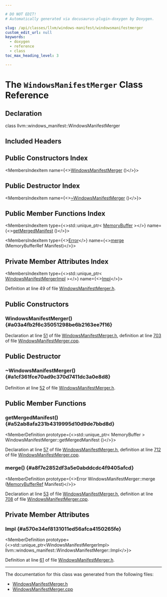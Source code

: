 ```yaml
---

# DO NOT EDIT!
# Automatically generated via docusaurus-plugin-doxygen by Doxygen.

slug: /api/classes/llvm/windows-manifest/windowsmanifestmerger
custom_edit_url: null
keywords:
  - doxygen
  - reference
  - class
toc_max_heading_level: 3

---
```





# The `WindowsManifestMerger` Class Reference

<DoxygenPage pluginConfig={pluginConfig}>



## Declaration

<CodeBlock>class llvm::windows_manifest::WindowsManifestMerger</CodeBlock>

## Included Headers

<IncludesList>
<IncludesListItem
  filePath="llvm/WindowsManifest/WindowsManifestMerger.h"
  permalink="/docs/api/files/include/include/llvm/include/llvm/windowsmanifest/windowsmanifestmerger-h"
  isLocal="true" />
</IncludesList>

## Public Constructors Index

<MembersIndex>

<MembersIndexItem
  name={<><a href="#a03a4fb2f6c35051298be6b2163ee7f16">WindowsManifestMerger</a> ()</>}>
</MembersIndexItem>

</MembersIndex>

## Public Destructor Index

<MembersIndex>

<MembersIndexItem
  name={<><a href="#a1cf361fce70ad9c370d7411dc3a0e8d8">~WindowsManifestMerger</a> ()</>}>
</MembersIndexItem>

</MembersIndex>

## Public Member Functions Index

<MembersIndex>

<MembersIndexItem
  type={<>std::unique&#95;ptr&lt; <a href="/docs/api/classes/llvm/memorybuffer">MemoryBuffer</a> &gt;</>}
  name={<><a href="#a52ab8afa231b4319995d10d9de7bbd8d">getMergedManifest</a> ()</>}>
</MembersIndexItem>

<MembersIndexItem
  type={<><a href="/docs/api/classes/llvm/error">Error</a></>}
  name={<><a href="#a8f7e2852df3a5e0abddcdc4f9405afcd">merge</a> (MemoryBufferRef Manifest)</>}>
</MembersIndexItem>

</MembersIndex>

## Private Member Attributes Index

<MembersIndex>

<MembersIndexItem
  type={<>std::unique&#95;ptr&lt; <a href="/docs/api/classes/windowsmanifestmerger/windowsmanifestmergerimpl">WindowsManifestMergerImpl</a> &gt;</>}
  name={<><a href="#a570e34ef8131011ed56afca4150265fe">Impl</a></>}>
</MembersIndexItem>

</MembersIndex>


Definition at line 49 of file <a href="/docs/api/files/include/include/llvm/include/llvm/windowsmanifest/windowsmanifestmerger-h">WindowsManifestMerger.h</a>.

<SectionDefinition>

## Public Constructors

### WindowsManifestMerger() {#a03a4fb2f6c35051298be6b2163ee7f16}

<MemberDefinition
  prototype="WindowsManifestMerger::WindowsManifestMerger ()">

Declaration at line <a href="/docs/api/files/include/include/llvm/include/llvm/windowsmanifest/windowsmanifestmerger-h/#l00051">51</a> of file <a href="/docs/api/files/include/include/llvm/include/llvm/windowsmanifest/windowsmanifestmerger-h">WindowsManifestMerger.h</a>, definition at line <a href="/docs/api/files/lib/lib/windowsmanifest/windowsmanifestmerger-cpp/#l00703">703</a> of file <a href="/docs/api/files/lib/lib/windowsmanifest/windowsmanifestmerger-cpp">WindowsManifestMerger.cpp</a>.
</MemberDefinition>

</SectionDefinition>

<SectionDefinition>

## Public Destructor

### ~WindowsManifestMerger() {#a1cf361fce70ad9c370d7411dc3a0e8d8}

<MemberDefinition
  prototype="WindowsManifestMerger::~WindowsManifestMerger ()">

Definition at line <a href="/docs/api/files/include/include/llvm/include/llvm/windowsmanifest/windowsmanifestmerger-h/#l00052">52</a> of file <a href="/docs/api/files/include/include/llvm/include/llvm/windowsmanifest/windowsmanifestmerger-h">WindowsManifestMerger.h</a>.
</MemberDefinition>

</SectionDefinition>

<SectionDefinition>

## Public Member Functions

### getMergedManifest() {#a52ab8afa231b4319995d10d9de7bbd8d}

<MemberDefinition
  prototype={<>std::unique&#95;ptr&lt; MemoryBuffer &gt; WindowsManifestMerger::getMergedManifest ()</>}>

Declaration at line <a href="/docs/api/files/include/include/llvm/include/llvm/windowsmanifest/windowsmanifestmerger-h/#l00057">57</a> of file <a href="/docs/api/files/include/include/llvm/include/llvm/windowsmanifest/windowsmanifestmerger-h">WindowsManifestMerger.h</a>, definition at line <a href="/docs/api/files/lib/lib/windowsmanifest/windowsmanifestmerger-cpp/#l00712">712</a> of file <a href="/docs/api/files/lib/lib/windowsmanifest/windowsmanifestmerger-cpp">WindowsManifestMerger.cpp</a>.
</MemberDefinition>

### merge() {#a8f7e2852df3a5e0abddcdc4f9405afcd}

<MemberDefinition
  prototype={<>Error WindowsManifestMerger::merge (<a href="/docs/api/classes/llvm/memorybufferref">MemoryBufferRef</a> Manifest)</>}>

Declaration at line <a href="/docs/api/files/include/include/llvm/include/llvm/windowsmanifest/windowsmanifestmerger-h/#l00053">53</a> of file <a href="/docs/api/files/include/include/llvm/include/llvm/windowsmanifest/windowsmanifestmerger-h">WindowsManifestMerger.h</a>, definition at line <a href="/docs/api/files/lib/lib/windowsmanifest/windowsmanifestmerger-cpp/#l00708">708</a> of file <a href="/docs/api/files/lib/lib/windowsmanifest/windowsmanifestmerger-cpp">WindowsManifestMerger.cpp</a>.
</MemberDefinition>

</SectionDefinition>

<SectionDefinition>

## Private Member Attributes

### Impl {#a570e34ef8131011ed56afca4150265fe}

<MemberDefinition
  prototype={<>std::unique&#95;ptr&lt;WindowsManifestMergerImpl&gt; llvm::windows&#95;manifest::WindowsManifestMerger::Impl</>}>

Definition at line <a href="/docs/api/files/include/include/llvm/include/llvm/windowsmanifest/windowsmanifestmerger-h/#l00061">61</a> of file <a href="/docs/api/files/include/include/llvm/include/llvm/windowsmanifest/windowsmanifestmerger-h">WindowsManifestMerger.h</a>.
</MemberDefinition>

</SectionDefinition>

<hr/>

The documentation for this class was generated from the following files:

<ul>
<li><a href="/docs/api/files/include/include/llvm/include/llvm/windowsmanifest/windowsmanifestmerger-h">WindowsManifestMerger.h</a></li>
<li><a href="/docs/api/files/lib/lib/windowsmanifest/windowsmanifestmerger-cpp">WindowsManifestMerger.cpp</a></li>
</ul>

</DoxygenPage>
